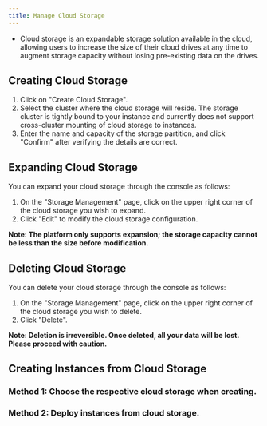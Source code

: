 ```yaml
---
title: Manage Cloud Storage
---
```



- Cloud storage is an expandable storage solution available in the cloud, allowing users to increase the size of their cloud drives at any time to augment storage capacity without losing pre-existing data on the drives.

## Creating Cloud Storage
1. Click on "Create Cloud Storage".
2. Select the cluster where the cloud storage will reside. The storage cluster is tightly bound to your instance and currently does not support cross-cluster mounting of cloud storage to instances.
3. Enter the name and capacity of the storage partition, and click "Confirm" after verifying the details are correct.



## Expanding Cloud Storage

You can expand your cloud storage through the console as follows: 
1. On the "Storage Management" page, click on the upper right corner of the cloud storage you wish to expand. 
2. Click "Edit" to modify the cloud storage configuration.

**Note: The platform only supports expansion; the storage capacity cannot be less than the size before modification.** 



## Deleting Cloud Storage

You can delete your cloud storage through the console as follows:
1. On the "Storage Management" page, click on the upper right corner of the cloud storage you wish to delete.
2. Click "Delete".

**Note: Deletion is irreversible. Once deleted, all your data will be lost. Please proceed with caution.** 



## Creating Instances from Cloud Storage
### Method 1: Choose the respective cloud storage when creating.


### Method 2: Deploy instances from cloud storage.


